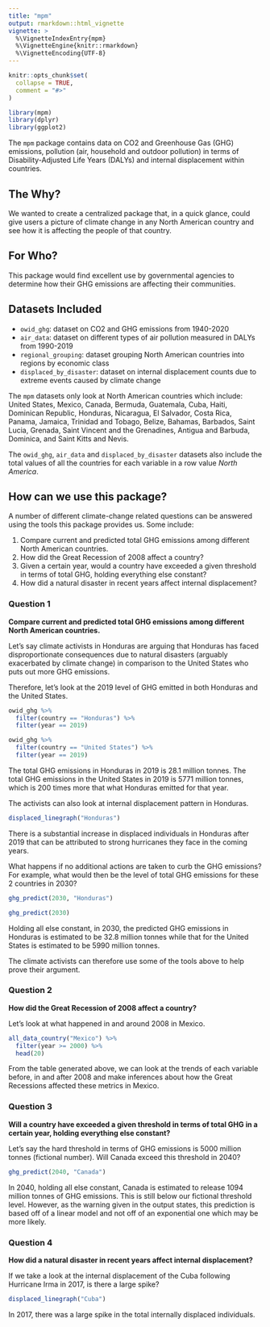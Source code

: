 ```yaml
---
title: "mpm"
output: rmarkdown::html_vignette
vignette: >
  %\VignetteIndexEntry{mpm}
  %\VignetteEngine{knitr::rmarkdown}
  %\VignetteEncoding{UTF-8}
---
```


```r
knitr::opts_chunk$set(
  collapse = TRUE,
  comment = "#>"
)
```

```r
library(mpm)
library(dplyr)
library(ggplot2)
```

The `mpm` package contains data on CO2 and Greenhouse Gas (GHG) emissions, pollution (air, household and outdoor pollution) in terms of Disability-Adjusted Life Years (DALYs) and internal displacement within countries.

## The Why?
We wanted to create a centralized package that, in a quick glance, could give users a picture of climate change in any North American country and see how it is affecting the people of that country.

## For Who?
This package would find excellent use by governmental agencies to determine how their GHG emissions are affecting their communities.

## Datasets Included
  - `owid_ghg`: dataset on CO2 and GHG emissions from 1940-2020
  - `air_data`: dataset on different types of air pollution measured in DALYs from 1990-2019
  - `regional_grouping`: dataset grouping North American countries into regions by economic class
  - `displaced_by_disaster`: dataset on internal displacement counts due to extreme events caused by climate change

The `mpm` datasets only look at North American countries which include: United States, Mexico, Canada, Bermuda, Guatemala, Cuba, Haiti, Dominican Republic, Honduras, Nicaragua, El Salvador, Costa Rica, Panama, Jamaica, Trinidad and Tobago, Belize, Bahamas, Barbados, Saint Lucia, Grenada, Saint Vincent and the Grenadines, Antigua and Barbuda, Dominica, and Saint Kitts and Nevis. 

The `owid_ghg`, `air_data` and `displaced_by_disaster` datasets also include the total values of all the countries for each variable in a row value *North America*.

## How can we use this package?

A number of different climate-change related questions can be answered using the tools this package provides us. Some include:

  1. Compare current and predicted total GHG emissions among different North American countries.
  2. How did the Great Recession of 2008 affect a country?
  3. Given a certain year, would a country have exceeded a given threshold in terms of total GHG, holding everything else constant?
  4. How did a natural disaster in recent years affect internal displacement?

  
### Question 1
**Compare current and predicted total GHG emissions among different North American countries.**

Let's say climate activists in Honduras are arguing that Honduras has faced disproportionate consequences due to natural disasters (arguably exacerbated by climate change) in comparison to the United States who puts out more GHG emissions.

Therefore, let's look at the 2019 level of GHG emitted in both Honduras and the United States.

```r
owid_ghg %>%
  filter(country == "Honduras") %>%
  filter(year == 2019)

```

```r
owid_ghg %>%
  filter(country == "United States") %>%
  filter(year == 2019)

```

The total GHG emissions in Honduras in 2019 is 28.1 million tonnes. The total GHG emissions in the United States in 2019 is 5771 million tonnes, which is 200 times more that what Honduras emitted for that year. 

The activists can also look at internal displacement pattern in Honduras.

```r
displaced_linegraph("Honduras")
```

There is a substantial increase in displaced individuals in Honduras after 2019 that can be attributed to strong hurricanes they face in the coming years.

What happens if no additional actions are taken to curb the GHG emissions? For example, what would then be the level of total GHG emissions for these 2 countries in 2030?

```r
ghg_predict(2030, "Honduras")
```

```r
ghg_predict(2030)
```

Holding all else constant, in 2030, the predicted GHG emissions in Honduras is estimated to be 32.8 million tonnes while that for the United States is estimated to be 5990 million tonnes.

The climate activists can therefore use some of the tools above to help prove their argument.

### Question 2
**How did the Great Recession of 2008 affect a country?**

Let's look at what happened in and around 2008 in Mexico.

```r
all_data_country("Mexico") %>%
  filter(year >= 2000) %>%
  head(20)
```

From the table generated above, we can look at the trends of each variable before, in and after 2008 and make inferences about how  the Great Recessions affected these metrics in Mexico.

### Question 3
**Will a country have exceeded a given threshold in terms of total GHG in a certain year, holding everything else constant?**

Let's say the hard threshold in terms of GHG emissions is 5000 million tonnes (fictional number). Will Canada exceed this threshold in 2040?

```r
ghg_predict(2040, "Canada")
```

In 2040, holding all else constant, Canada is estimated to release 1094 million tonnes of GHG emissions. This is still below our fictional threshold level. However, as the warning given in the output states, this prediction is based off of a linear model and not off of an exponential one which may be more likely.

### Question 4
**How did a natural disaster in recent years affect internal displacement?**

If we take a look at the internal displacement of the Cuba following Hurricane Irma in 2017, is there a large spike?

```r
displaced_linegraph("Cuba")
```

In 2017, there was a large spike in the total internally displaced individuals. 
